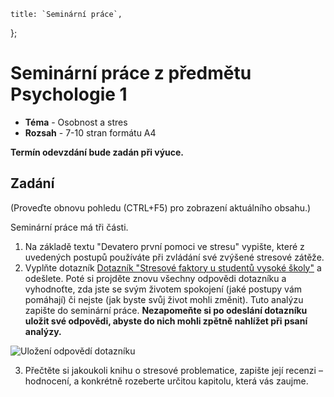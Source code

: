 
    title: `Seminární práce`,
};

# Seminární práce z předmětu Psychologie 1

- **Téma** - Osobnost a stres
- **Rozsah** - 7-10 stran formátu A4

**Termín odevzdání bude zadán při výuce.**

## Zadání

(Proveďte obnovu pohledu (CTRL+F5) pro zobrazení aktuálního obsahu.)

Seminární práce má tři části.

1. Na základě textu <Link href="/psy1/ukoly/12.4">"Devatero první pomoci ve stresu"</Link> vypište, které z uvedených postupů používáte při zvládání své zvýšené stresové zátěže.
2. Vyplňte dotazník [Dotazník "Stresové faktory u studentů vysoké školy"](https://forms.office.com/e/G53pV4Ca5R) a odešlete. Poté si projděte znovu všechny odpovědi dotazníku a vyhodnoťte, zda jste se svým životem spokojení (jaké postupy vám pomáhají) či nejste (jak byste svůj život mohli změnit). Tuto analýzu zapište do seminární práce. **Nezapomeňte si po odeslání dotazníku uložit své odpovědi, abyste do nich mohli zpětně nahlížet při psaní analýzy.**

<div className={`flex justify-center`}>
    <Image src={DotaznikUlozit} alt="Uložení odpovědí dotazníku" className={`border border-gray-600 shadow-sm`} />
</div>

3. Přečtěte si jakoukoli knihu o stresové problematice, zapište její recenzi – hodnocení, a konkrétně rozeberte určitou kapitolu, která vás zaujme.

